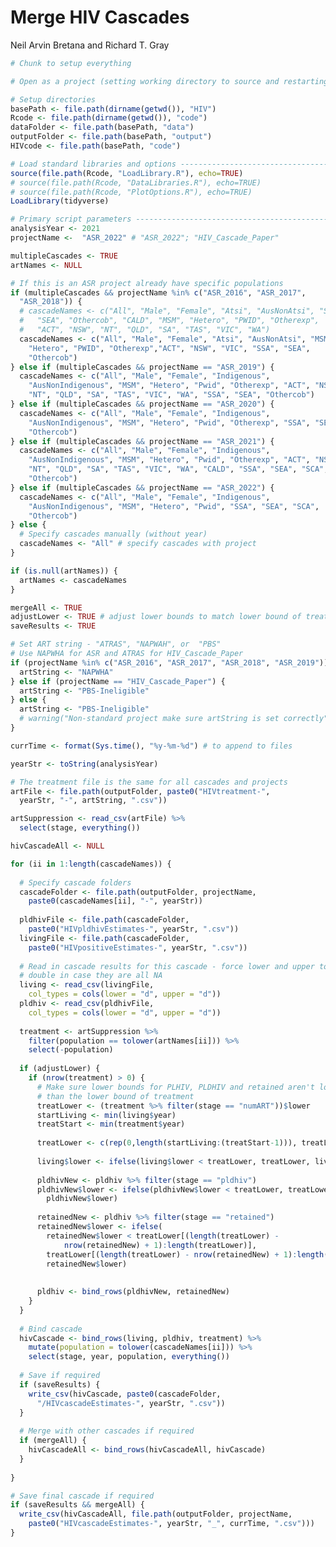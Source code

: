 Merge HIV Cascades
==================

Neil Arvin Bretana and Richard T. Gray

```r
# Chunk to setup everything

# Open as a project (setting working directory to source and restarting R)

# Setup directories
basePath <- file.path(dirname(getwd()), "HIV")
Rcode <- file.path(dirname(getwd()), "code") 
dataFolder <- file.path(basePath, "data")
outputFolder <- file.path(basePath, "output")
HIVcode <- file.path(basePath, "code") 

# Load standard libraries and options -----------------------------------------
source(file.path(Rcode, "LoadLibrary.R"), echo=TRUE)
# source(file.path(Rcode, "DataLibraries.R"), echo=TRUE)
# source(file.path(Rcode, "PlotOptions.R"), echo=TRUE)
LoadLibrary(tidyverse)

# Primary script parameters ---------------------------------------------------
analysisYear <- 2021
projectName <-  "ASR_2022" # "ASR_2022"; "HIV_Cascade_Paper"

multipleCascades <- TRUE
artNames <- NULL

# If this is an ASR project already have specific populations
if (multipleCascades && projectName %in% c("ASR_2016", "ASR_2017", 
  "ASR_2018")) {
  # cascadeNames <- c("All", "Male", "Female", "Atsi", "AusNonAtsi", "SSA",
  #   "SEA", "Othercob", "CALD", "MSM", "Hetero", "PWID", "Otherexp",
  #   "ACT", "NSW", "NT", "QLD", "SA", "TAS", "VIC", "WA")
  cascadeNames <- c("All", "Male", "Female", "Atsi", "AusNonAtsi", "MSM", 
    "Hetero", "PWID", "Otherexp","ACT", "NSW", "VIC", "SSA", "SEA",
    "Othercob")
} else if (multipleCascades && projectName == "ASR_2019") {  
  cascadeNames <- c("All", "Male", "Female", "Indigenous", 
    "AusNonIndigenous", "MSM", "Hetero", "Pwid", "Otherexp", "ACT", "NSW",
    "NT", "QLD", "SA", "TAS", "VIC", "WA", "SSA", "SEA", "Othercob")
} else if (multipleCascades && projectName == "ASR_2020") {  
  cascadeNames <- c("All", "Male", "Female", "Indigenous", 
    "AusNonIndigenous", "MSM", "Hetero", "Pwid", "Otherexp", "SSA", "SEA",
    "Othercob")
} else if (multipleCascades && projectName == "ASR_2021") {  
  cascadeNames <- c("All", "Male", "Female", "Indigenous", 
    "AusNonIndigenous", "MSM", "Hetero", "Pwid", "Otherexp", "ACT", "NSW",
    "NT", "QLD", "SA", "TAS", "VIC", "WA", "CALD", "SSA", "SEA", "SCA", 
    "Othercob")  
} else if (multipleCascades && projectName == "ASR_2022") {
  cascadeNames <- c("All", "Male", "Female", "Indigenous", 
    "AusNonIndigenous", "MSM", "Hetero", "Pwid", "SSA", "SEA", "SCA", 
    "Othercob")
} else {
  # Specify cascades manually (without year)
  cascadeNames <- "All" # specify cascades with project 
}

if (is.null(artNames)) {
  artNames <- cascadeNames
}

mergeAll <- TRUE
adjustLower <- TRUE # adjust lower bounds to match lower bound of treatment
saveResults <- TRUE

# Set ART string - "ATRAS", "NAPWAH", or  "PBS"
# Use NAPWHA for ASR and ATRAS for HIV_Cascade_Paper
if (projectName %in% c("ASR_2016", "ASR_2017", "ASR_2018", "ASR_2019")) {
  artString <- "NAPWHA" 
} else if (projectName == "HIV_Cascade_Paper") {
  artString <- "PBS-Ineligible"
} else {
  artString <- "PBS-Ineligible"
  # warning("Non-standard project make sure artString is set correctly")
}

currTime <- format(Sys.time(), "%y-%m-%d") # to append to files

```

```r

yearStr <- toString(analysisYear)

# The treatment file is the same for all cascades and projects
artFile <- file.path(outputFolder, paste0("HIVtreatment-", 
  yearStr, "-", artString, ".csv"))

artSuppression <- read_csv(artFile) %>%
  select(stage, everything())

hivCascadeAll <- NULL

for (ii in 1:length(cascadeNames)) {
  
  # Specify cascade folders
  cascadeFolder <- file.path(outputFolder, projectName, 
    paste0(cascadeNames[ii], "-", yearStr))
  
  pldhivFile <- file.path(cascadeFolder, 
    paste0("HIVpldhivEstimates-", yearStr, ".csv"))
  livingFile <- file.path(cascadeFolder, 
    paste0("HIVpositiveEstimates-", yearStr, ".csv"))
  
  # Read in cascade results for this cascade - force lower and upper to be
  # double in case they are all NA
  living <- read_csv(livingFile, 
    col_types = cols(lower = "d", upper = "d"))
  pldhiv <- read_csv(pldhivFile, 
    col_types = cols(lower = "d", upper = "d"))
  
  treatment <- artSuppression %>%
    filter(population == tolower(artNames[ii])) %>%
    select(-population)
  
  if (adjustLower) {
    if (nrow(treatment) > 0) {
      # Make sure lower bounds for PLHIV, PLDHIV and retained aren't lower
      # than the lower bound of treatment
      treatLower <- (treatment %>% filter(stage == "numART"))$lower
      startLiving <- min(living$year)
      treatStart <- min(treatment$year)
      
      treatLower <- c(rep(0,length(startLiving:(treatStart-1))), treatLower)
      
      living$lower <- ifelse(living$lower < treatLower, treatLower, living$lower)
      
      pldhivNew <- pldhiv %>% filter(stage == "pldhiv")
      pldhivNew$lower <- ifelse(pldhivNew$lower < treatLower, treatLower,
        pldhivNew$lower)
      
      retainedNew <- pldhiv %>% filter(stage == "retained")
      retainedNew$lower <- ifelse(
        retainedNew$lower < treatLower[(length(treatLower) - 
            nrow(retainedNew) + 1):length(treatLower)], 
        treatLower[(length(treatLower) - nrow(retainedNew) + 1):length(treatLower)],
        retainedNew$lower)
      
      
      pldhiv <- bind_rows(pldhivNew, retainedNew)
    }
  }
  
  # Bind cascade
  hivCascade <- bind_rows(living, pldhiv, treatment) %>%
    mutate(population = tolower(cascadeNames[ii])) %>%
    select(stage, year, population, everything())
  
  # Save if required
  if (saveResults) {
    write_csv(hivCascade, paste0(cascadeFolder, 
      "/HIVcascadeEstimates-", yearStr, ".csv"))
  }
  
  # Merge with other cascades if required
  if (mergeAll) {
    hivCascadeAll <- bind_rows(hivCascadeAll, hivCascade)
  }
  
}

# Save final cascade if required
if (saveResults && mergeAll) {
  write_csv(hivCascadeAll, file.path(outputFolder, projectName,
    paste0("HIVcascadeEstimates-", yearStr, "_", currTime, ".csv")))
}

```

